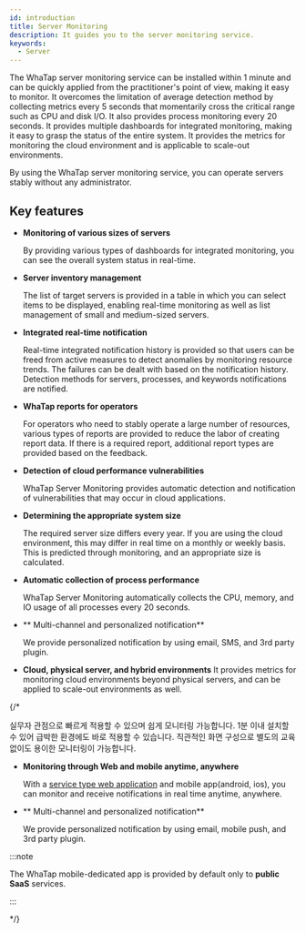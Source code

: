 ```yaml
---
id: introduction
title: Server Monitoring
description: It guides you to the server monitoring service.
keywords:
  - Server
---
```


The WhaTap server monitoring service can be installed within 1 minute and can be quickly applied from the practitioner's point of view, making it easy to monitor.
 It overcomes the limitation of average detection method by collecting metrics every 5 seconds that momentarily cross the critical range such as CPU and disk I/O. It also provides process monitoring every 20 seconds. 
It provides multiple dashboards for integrated monitoring, making it easy to grasp the status of the entire system. It provides the metrics for monitoring the cloud environment and is applicable to scale-out environments. 

By using the WhaTap server monitoring service, you can operate servers stably without any administrator. 

<Videos url="https://whatap-landing-resource.s3.ap-northeast-2.amazonaws.com/prd/application/monitoring_step_1.mp4" />

## Key features

- **Monitoring of various sizes of servers**

    By providing various types of dashboards for integrated monitoring, you can see the overall system status in real-time. 

- **Server inventory management**

    The list of target servers is provided in a table in which you can select items to be displayed, enabling real-time monitoring as well as list management of small and medium-sized servers.

- **Integrated real-time notification**

    Real-time integrated notification history is provided so that users can be freed from active measures to detect anomalies by monitoring resource trends. The failures can be dealt with based on the notification history. Detection methods for servers, processes, and keywords notifications are notified.

- **WhaTap reports for operators**

    For operators who need to stably operate a large number of resources, various types of reports are provided to reduce the labor of creating report data. If there is a required report, additional report types are provided based on the feedback.

- **Detection of cloud performance vulnerabilities**

    WhaTap Server Monitoring provides automatic detection and notification of vulnerabilities that may occur in cloud applications.

- **Determining the appropriate system size**

    The required server size differs every year. If you are using the cloud environment, this may differ in real time on a monthly or weekly basis. This is predicted through monitoring, and an appropriate size is calculated.

- **Automatic collection of process performance**

    WhaTap Server Monitoring automatically collects the CPU, memory, and IO usage of all processes every 20 seconds.

- ** Multi-channel and personalized notification**

    We provide personalized notification by using email, SMS, and 3rd party plugin.

- **Cloud, physical server, and hybrid environments**
    It provides metrics for monitoring cloud environments beyond physical servers, and can be applied to scale-out environments as well.

{/*

실무자 관점으로 빠르게 적용할 수 있으며 쉽게 모니터링 가능합니다. 1분 이내 설치할 수 있어 급박한 환경에도 바로 적용할 수 있습니다. 직관적인 화면 구성으로 별도의 교육 없이도 용이한 모니터링이 가능합니다. 

- **Monitoring through Web and mobile anytime, anywhere**

    With a [service type web application](https://service.whatap.io) and mobile app(android, ios), you can monitor and receive notifications in real time anytime, anywhere.

- ** Multi-channel and personalized notification**

    We provide personalized notification by using email, mobile push, and 3rd party plugin.

:::note

The WhaTap mobile-dedicated app is provided by default only to **public SaaS** services.

:::

*/}

